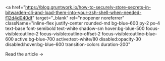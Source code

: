 






<a 
  href="https://blog.gruntwork.io/how-to-securely-store-secrets-in-bitwarden-cli-and-load-them-into-your-zsh-shell-when-needed-f12d4d040df"
  target="_blank"
  rel="noopener noreferrer"
  className="inline-flex justify-center rounded-md bg-blue-600 py-2 px-4 text-base font-semibold text-white shadow-sm hover:bg-blue-500 focus-visible:outline-2 focus-visible:outline-offset-2 focus-visible:outline-blue-600 active:bg-blue-700 active:text-white/80 disabled:opacity-30 disabled:hover:bg-blue-600 transition-colors duration-200"
>
  Read the article →
</a>

